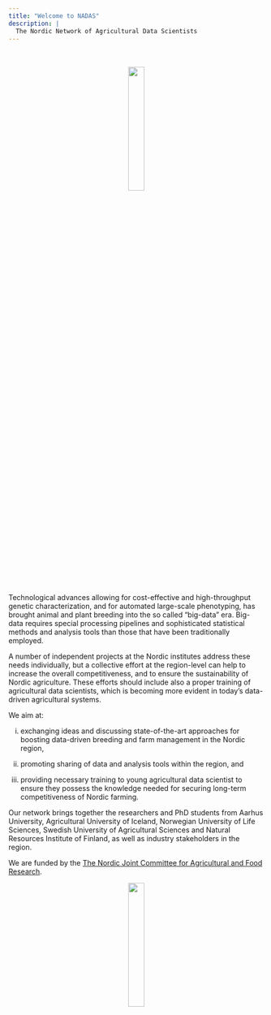 ```yaml
---
title: "Welcome to NADAS"
description: |
  The Nordic Network of Agricultural Data Scientists
---
```


<br><br>
<center>
  ![](images/Logo_NADAS.png){#id .class width=25%}
</center>
<br><br>

Technological advances allowing for cost-effective and high-throughput genetic characterization, and for automated large-scale phenotyping, has brought animal and plant breeding into the so called “big-data” era. Big-data requires special processing pipelines and sophisticated statistical methods and analysis tools than those that have been traditionally employed. 

A number of independent projects at the Nordic institutes address these needs individually, but a collective effort at the region-level can help to increase the overall competitiveness, and to ensure the sustainability of Nordic agriculture. These efforts should include also a proper training of agricultural data scientists, which is becoming more evident in today’s data-driven agricultural systems.


We aim at: 

(i) exchanging ideas and discussing state-of-the-art approaches for boosting data-driven breeding and farm management in the Nordic region, 

(ii) promoting sharing of data and analysis tools within the region, and 

(iii) providing necessary training to young agricultural data scientist to ensure they possess the knowledge needed for securing long-term competitiveness of Nordic farming.

Our network brings together the researchers and PhD students from Aarhus University, Agricultural University of Iceland, Norwegian University of Life Sciences, Swedish University of Agricultural Sciences and Natural Resources Institute of Finland, as well as industry stakeholders in the region. 


We are funded by the [The Nordic Joint Committee for Agricultural and Food Research](https://nordicagriresearch.org/welcome-to-nkj/).

<center>
  ![](images/NKJ-logga-m-text.jpg){#id .class width=25%}